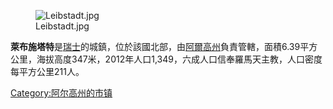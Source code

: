 [[Image:Leibstadt.jpg|right]]

'''萊布施塔特'''是[[瑞士|瑞士]]的城鎮，位於該國北部，由[[阿爾高州|阿爾高州]]負責管轄，面積6.39平方公里，海拔高度347米，2012年人口1,349，六成人口信奉羅馬天主教，人口密度每平方公里211人。

{{Switzerland-geo-stub}}
[[Category:阿尔高州的市镇|Category:阿尔高州的市镇]]